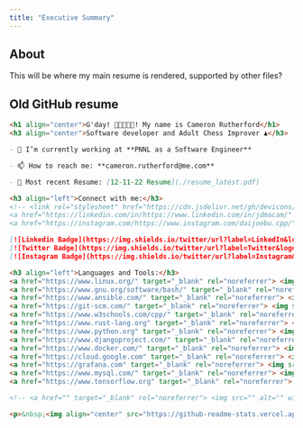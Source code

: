 ```yaml
---
title: "Executive Summary"
---
```


## About

This will be where my main resume is rendered, supported by other files?


## Old GitHub resume

```md
<h1 align="center">G'day! 👋🇦🇺🇺🇸! My name is Cameron Rutherford</h1>
<h3 align="center">Software developer and Adult Chess Improver ♟</h3>

- 👔 I’m currently working at **PNNL as a Software Engineer**

- 📫 How to reach me: **cameron.rutherford@me.com**

- 📄 Most recent Resume: [12-11-22 Resume](./resume_latest.pdf)

<h3 align="left">Connect with me:</h3>
<!-- <link rel="stylesheet" href="https://cdn.jsdelivr.net/gh/devicons/devicon@v2.15.1/devicon.min.css">
<a href="https://linkedin.com/in/https://www.linkedin.com/in/jdmacam/" target="blank"><img align="center" src="https://raw.githubusercontent.com/rahuldkjain/github-profile-readme-generator/master/src/images/icons/Social/linked-in-alt.svg" alt="https://www.linkedin.com/in/jdmacam/" height="30" width="40" /></a>
<a href="https://instagram.com/https://www.instagram.com/daijoebu.cpp/" target="blank"><img align="center" src="https://raw.githubusercontent.com/rahuldkjain/github-profile-readme-generator/master/src/images/icons/Social/instagram.svg" alt="https://www.instagram.com/daijoebu.cpp/" height="30" width="40" /></a> -->

[![Linkedin Badge](https://img.shields.io/twitter/url?label=LinkedIn&logo=LinkedIn&style=for-the-badge&url=https%3A%2F%2Fwww.linkedin.com%2Fin%2Frobert-c-rutherford%2F)](https://www.linkedin.com/in/robert-c-rutherford/)
[![Twitter Badge](https://img.shields.io/twitter/url?label=Twitter&logo=Twitter&style=for-the-badge&url=https%3A%2F%2Ftwitter.com%2Fcam_rutherford_%3Flang%3Den)](https://twitter.com/cam_rutherford_?lang=en)
[![Instagram Badge](https://img.shields.io/twitter/url?label=Instagram&logo=Instagram&style=for-the-badge&url=https%3A%2F%2Fwww.instagram.com%2Fcameron.rutherford%2F%3Fhl%3Den)](https://www.instagram.com/cameron.rutherford/?hl=en)

<h3 align="left">Languages and Tools:</h3>
<a href="https://www.linux.org/" target="_blank" rel="noreferrer"> <img src="https://raw.githubusercontent.com/devicons/devicon/master/icons/linux/linux-original.svg" alt="linux" width="40" height="40"/> </a> 
<a href="https://www.gnu.org/software/bash/" target="_blank" rel="noreferrer"> <img src="https://www.vectorlogo.zone/logos/gnu_bash/gnu_bash-icon.svg" alt="bash" width="40" height="40"/> </a> 
<a href="https://www.ansible.com/" target="_blank" rel="noreferrer"> <img src="https://raw.githubusercontent.com/devicons/devicon/master/icons/ansible/ansible-plain.svg" alt="ansible" width="40" height="40"/> </a>
<a href="https://git-scm.com/" target="_blank" rel="noreferrer"> <img src="https://www.vectorlogo.zone/logos/git-scm/git-scm-icon.svg" alt="git" width="40" height="40"/> </a> <a href="https://www.cprogramming.com/" target="_blank" rel="noreferrer"> <img src="https://raw.githubusercontent.com/devicons/devicon/master/icons/c/c-original.svg" alt="c" width="40" height="40"/> </a> 
<a href="https://www.w3schools.com/cpp/" target="_blank" rel="noreferrer"> <img src="https://raw.githubusercontent.com/devicons/devicon/master/icons/cplusplus/cplusplus-original.svg" alt="cplusplus" width="40" height="40"/> </a> 
<a href="https://www.rust-lang.org" target="_blank" rel="noreferrer"> <img src="https://raw.githubusercontent.com/devicons/devicon/master/icons/rust/rust-plain.svg" alt="rust" width="40" height="40"/> </a> 
<a href="https://www.python.org" target="_blank" rel="noreferrer"> <img src="https://raw.githubusercontent.com/devicons/devicon/master/icons/python/python-original.svg" alt="python" width="40" height="40"/> </a> 
<a href="https://www.djangoproject.com/" target="_blank" rel="noreferrer"> <img src="https://raw.githubusercontent.com/devicons/devicon/master/icons/django/django-plain.svg" alt="django" width="40" height="40"/> </a> 
<a href="https://www.docker.com/" target="_blank" rel="noreferrer"> <img src="https://raw.githubusercontent.com/devicons/devicon/master/icons/docker/docker-original-wordmark.svg" alt="docker" width="40" height="40"/> </a> 
<a href="https://cloud.google.com" target="_blank" rel="noreferrer"> <img src="https://www.vectorlogo.zone/logos/google_cloud/google_cloud-icon.svg" alt="gcp" width="40" height="40"/> </a> 
<a href="https://grafana.com" target="_blank" rel="noreferrer"> <img src="https://www.vectorlogo.zone/logos/grafana/grafana-icon.svg" alt="grafana" width="40" height="40"/> </a> 
<a href="https://www.mysql.com/" target="_blank" rel="noreferrer"> <img src="https://raw.githubusercontent.com/devicons/devicon/master/icons/mysql/mysql-original-wordmark.svg" alt="mysql" width="40" height="40"/> </a> 
<a href="https://www.tensorflow.org" target="_blank" rel="noreferrer"> <img src="https://www.vectorlogo.zone/logos/tensorflow/tensorflow-icon.svg" alt="tensorflow" width="40" height="40"/> </a>

<!-- <a href="" target="_blank" rel="noreferrer"> <img src="" alt="" width="40" height="40"/> </a> -->

<p>&nbsp;<img align="center" src="https://github-readme-stats.vercel.app/api?username=CameronRutherford&show_icons=true&locale=en" alt="CameronRutherford" /></p>
```